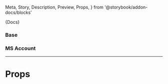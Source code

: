   Meta,
  Story,
  Description,
  Preview,
  Props,
} from '@storybook/addon-docs/blocks'



<Meta title="Buttons/ButtonSocial" component={ButtonSocial} />

<Description>{Docs}</Description>

### Base

<Preview>
  <Story name="Base">
    <div style={{ display: 'flex', flexFlow: 'column', gridGap: '16px' }}>
      <ButtonSocial social="google" />
      <ButtonSocial social="facebook" />
    </div>
  </Story>
</Preview>

### MS Account

<Preview>
  <Story name="MS Account">
    <div style={{ display: 'flex', flexFlow: 'column', gridGap: '16px' }}>
      <ButtonSocial social="google" MS_ACCOUNT="http://google.com.br" />
      <ButtonSocial social="facebook" MS_ACCOUNT="http://facebook.com.br" />
    </div>
  </Story>
</Preview>

---

# Props

<Props of={ButtonSocial} />

